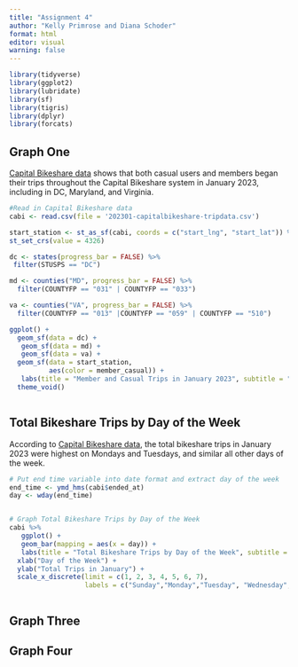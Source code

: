 ```yaml
---
title: "Assignment 4"
author: "Kelly Primrose and Diana Schoder"
format: html
editor: visual
warning: false
---
```


```r
library(tidyverse)
library(ggplot2)
library(lubridate)
library(sf)
library(tigris)
library(dplyr)
library(forcats)
```

## Graph One

[Capital Bikeshare data](https://capitalbikeshare.com/system-data) shows that both casual users and members began their trips throughout the Capital Bikeshare system in January 2023, including in DC, Maryland, and Virginia.

```r

#Read in Capital Bikeshare data
cabi <- read.csv(file = '202301-capitalbikeshare-tripdata.csv')

start_station <- st_as_sf(cabi, coords = c("start_lng", "start_lat")) %>% 
st_set_crs(value = 4326)

dc <- states(progress_bar = FALSE) %>%
 filter(STUSPS == "DC") 

md <- counties("MD", progress_bar = FALSE) %>%
  filter(COUNTYFP == "031" | COUNTYFP == "033") 

va <- counties("VA", progress_bar = FALSE) %>%
  filter(COUNTYFP == "013" |COUNTYFP == "059" | COUNTYFP == "510")  

ggplot() +
  geom_sf(data = dc) +
   geom_sf(data = md) +
   geom_sf(data = va) +
  geom_sf(data = start_station,
          aes(color = member_casual)) +
   labs(title = "Member and Casual Trips in January 2023", subtitle = "Capital Bikeshare Starting Stations", caption = "Data Source: Capital Bikeshare", fill = "User Types") +
  theme_void()



```



## Total Bikeshare Trips by Day of the Week

According to [Capital Bikeshare data](https://capitalbikeshare.com/system-data), the total bikeshare trips in January 2023 were highest on Mondays and Tuesdays, and similar all other days of the week. 

```r
# Put end time variable into date format and extract day of the week
end_time <- ymd_hms(cabi$ended_at)
day <- wday(end_time)


# Graph Total Bikeshare Trips by Day of the Week
cabi %>% 
   ggplot() +
   geom_bar(mapping = aes(x = day)) +
   labs(title = "Total Bikeshare Trips by Day of the Week", subtitle = "Capital Bikeshare, January 2023", caption = "Data Source: Capital Bikeshare") +
  xlab("Day of the Week") +
  ylab("Total Trips in January") +
  scale_x_discrete(limit = c(1, 2, 3, 4, 5, 6, 7), 
                   labels = c("Sunday","Monday","Tuesday", "Wednesday", "Thursday", "Friday", "Saturday"))



```

## Graph Three

## Graph Four

